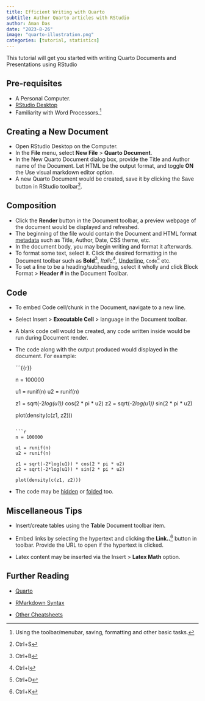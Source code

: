 ```yaml
---
title: Efficient Writing with Quarto
subtitle: Author Quarto articles with RStudio
author: Aman Das
date: "2023-8-26"
image: "quarto-illustration.png"
categories: [tutorial, statistics]
---
```


This tutorial will get you started with writing Quarto Documents and Presentations using RStudio

## Pre-requisites

-   A Personal Computer.
-   [RStudio Desktop](https://posit.co/download/rstudio-desktop/)
-   Familiarity with Word Processors.[^1]

[^1]: Using the toolbar/menubar, saving, formatting and other basic tasks.

## Creating a New Document

-   Open RStudio Desktop on the Computer.
-   In the **File** menu, select **New File** \> **Quarto Document**.
-   In the New Quarto Document dialog box, provide the Title and Author name of the Document. Let HTML be the output format, and toggle **ON** the Use visual markdown editor option.
-   A new Quarto Document would be created, save it by clicking the Save button in RStudio toolbar[^2].

[^2]: Ctrl+S

## Composition

-   Click the **Render** button in the Document toolbar, a preview webpage of the document would be displayed and refreshed.
-   The beginning of the file would contain the Document and HTML format [metadata](https://quarto.org/docs/reference/formats/html.html) such as Title, Author, Date, CSS theme, etc.
-   In the document body, you may begin writing and format it afterwards.
-   To format some text, select it. Click the desired formatting in the Document toolbar such as **Bold**[^3], *Italic*[^4], [Underline]{.underline}, `Code`[^5] etc.
-   To set a line to be a heading/subheading, select it wholly and click Block Format \> **Header \#** in the Document Toolbar.

[^3]: Ctrl+B

[^4]: Ctrl+I

[^5]: Ctrl+D

## Code

-   To embed Code cell/chunk in the Document, navigate to a new line.

-   Select Insert \> **Executable Cell** \> language in the Document toolbar.

-   A blank code cell would be created, any code written inside would be run during Document render.

-   The code along with the output produced would displayed in the document. For example:

    ```{{r}}

    n = 100000

    u1 = runif(n)
    u2 = runif(n)

    z1 = sqrt(-2*log(u1)) * cos(2 * pi * u2)
    z2 = sqrt(-2*log(u1)) * sin(2 * pi * u2)

    plot(density(c(z1, z2)))
    ```

    ```r

    n = 100000

    u1 = runif(n)
    u2 = runif(n)

    z1 = sqrt(-2*log(u1)) * cos(2 * pi * u2)
    z2 = sqrt(-2*log(u1)) * sin(2 * pi * u2)

    plot(density(c(z1, z2)))
    ```

-   The code may be [hidden](https://quarto.org/docs/output-formats/html-code.html#hiding-code) or [folded](https://quarto.org/docs/output-formats/html-code.html#folding-code) too.

## Miscellaneous Tips

-   Insert/create tables using the **Table** Document toolbar item.

-   Embed links by selecting the hypertext and clicking the **Link..**[^6] button in toolbar. Provide the URL to open if the hypertext is clicked.

-   Latex content may be inserted via the Insert \> **Latex Math** option.

[^6]: Ctrl+K

## Further Reading

-   [Quarto](https://quarto.org/)

-   [RMarkdown Syntax](https://www.rstudio.com/wp-content/uploads/2015/03/rmarkdown-reference.pdf)

-   [Other Cheatsheets](https://posit.co/resources/cheatsheets/)
